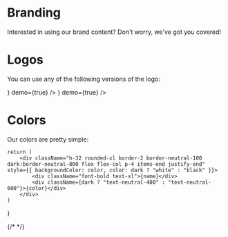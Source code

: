 
# Branding

Interested in using our brand content? Don't worry, we've got you covered!

# Logos

You can use any of the following versions of the logo:

<Cards>
    <Card title="Black logo" href="/logo/black.png" icon={<img src="/logo/black.png" className="h-6 w-6" />} demo={true} />
    <Card title="White logo" href="/logo/white.png" icon={<img src="/logo/white.png" className="h-6 w-6" />} demo={true} />
</Cards>

# Colors

Our colors are pretty simple:

    return (
        <div className="h-32 rounded-xl border-2 border-neutral-100 dark:border-neutral-800 flex flex-col p-4 items-end justify-end" style={{ backgroundColor: color, color: dark ? "white" : "black" }}>
            <div className="font-bold text-xl">{name}</div>
            <div className={dark ? "text-neutral-400" : "text-neutral-600"}>{color}</div>
        </div>
    )
}

<div className="my-4 grid grid-cols-2 gap-4">
    <Color name="Black" color="#000000" dark={true} />
    <Color name="White" color="#FFFFFF" dark={false} />
    {/* <Color name="Pink" color="#f43f5e" dark={false} /> */}
    <Color name="Radical Red" color="#ff0055" dark={false} />
</div>